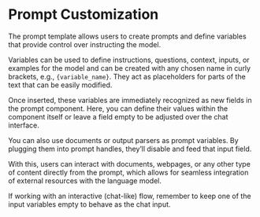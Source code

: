 
# Prompt Customization

The prompt template allows users to create prompts and define variables that provide control over instructing the model.

<div
  style={{ marginBottom: "20px", display: "flex", justifyContent: "center" }}
>
  <ZoomableImage
    alt="Docusaurus themed image"
    sources={{
      light: useBaseUrl("img/prompt_customization.png"),
    }}
    style={{ width: "100%", maxWidth: "800px", margin: "0 auto" }}
  />
</div>


Variables can be used to define instructions, questions, context, inputs, or examples for the model and can be created with any chosen name in curly brackets, e.g., `{variable_name}`. They act as placeholders for parts of the text that can be easily modified.

<div
  style={{ marginBottom: "20px", display: "flex", justifyContent: "center" }}
>
  <ZoomableImage
    alt="Docusaurus themed image"
    sources={{
      light: useBaseUrl("img/prompt_customization2.png"),
    }}
    style={{ width: "100%", maxWidth: "800px", margin: "0 auto" }}
  />
</div>


Once inserted, these variables are immediately recognized as new fields in the prompt component. Here, you can define their values within the component itself or leave a field empty to be adjusted over the chat interface.

<div
  style={{ marginBottom: "20px", display: "flex", justifyContent: "center" }}
>
  <ZoomableImage
    alt="Docusaurus themed image"
    sources={{
      light: useBaseUrl("img/prompt_customization3.png"),
    }}
    style={{ width: "100%", maxWidth: "800px", margin: "0 auto" }}
  />
</div>

You can also use documents or output parsers as prompt variables. By plugging them into prompt handles, they’ll disable and feed that input field.

<div
  style={{ marginBottom: "20px", display: "flex", justifyContent: "center" }}
>
  <ZoomableImage
    alt="Docusaurus themed image"
    sources={{
      light: useBaseUrl("img/prompt_customization4.png"),
    }}
    style={{ width: "100%", maxWidth: "800px", margin: "0 auto" }}
  />
</div>



With this, users can interact with documents, webpages, or any other type of content directly from the prompt, which allows for seamless integration of external resources with the language model.



If working with an interactive (chat-like) flow, remember to keep one of the input variables empty to behave as the chat input.

<div
  style={{ marginBottom: "20px", display: "flex", justifyContent: "center" }}
>
  <ZoomableImage
    alt="Docusaurus themed image"
    sources={{
      light: useBaseUrl("img/prompt_customization5.png"),
    }}
    style={{ width: "100%", maxWidth: "800px", margin: "0 auto" }}
  />
</div>


